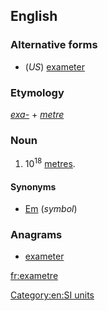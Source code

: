 ==English==

===Alternative forms===
* (''US'') [[exameter]]

===Etymology===
''[[exa-]]'' + ''[[metre]]''

===Noun===
{{en-noun}}

# 10<sup>18</sup> [[metre]]s.

====Synonyms====
* [[Em]] (''symbol'')

===Anagrams===
* [[exameter#English|exameter]]

[[Category:en:SI units]]

[[fr:exametre]]
